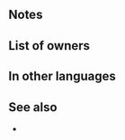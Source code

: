 {{SkillPage Tabs}}{{Weapon Infobox
|tagid=SID_祝祭の斧
|weaponType=Axe
|might=10
|range=1
|next=Faithful Axe+
|promotionRarity=5
|promotionTier=1
|required=Steel Axe
|effect=If unit is adjacent to an ally, grants Atk/Spd/Def/Res+3 during combat.
|cost=200
|exclusive=0
|statModifiers=0,10,0,0,0
|userVersion1=
|userVersion2=
|userVersion3=
|userVersion4=
|properties=
}}
==Notes==
{{Combat boosts}}
==List of owners==
{{Skill Hero List}}
==In other languages==
{{OtherLanguages
|japanese=祝祭の斧
|german=Treue Axt
|spanishEU=Hacha fiel
|spanishLA=Hacha fiel
|french=Hache fidèle
|italian=Ascia fidata
|chineseTW=祝祭之斧
|portuguese=Machado fiel
}}
==See also==
* 
{{Weapons Navbox}}